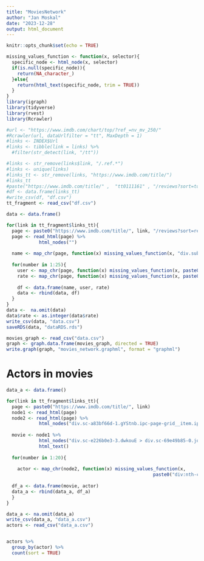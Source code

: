 ```yaml
---
title: "MoviesNetwork"
author: "Jan Moskal"
date: "2023-12-28"
output: html_document
---
```


```r
knitr::opts_chunk$set(echo = TRUE)
```

```r
missing_values_function <- function(x, selector){
  specific_node <- html_node(x, selector)
  if(is.null(specific_node)){
    return(NA_character_)
  }else{
    return(html_text(specific_node, trim = TRUE))
  }
}
library(igraph)
library(tidyverse)
library(rvest)
library(Rcrawler)
```

```r
#url <- "https://www.imdb.com/chart/top/?ref_=nv_mv_250/"
#Rcrawler(url, dataUrlfilter = "tt", MaxDepth = 1)
#links <- INDEX$Url
#links <- tibble(link = links) %>%
  #filter(str_detect(link, "/tt"))
```

```r
#links <- str_remove(links$link, "/.ref.*")
#links <- unique(links)
#links_tt <- str_remove(links, "https://www.imdb.com/title/")
#links_tt
#paste("https://www.imdb.com/title/" ,  "tt0111161" , "/reviews?sort=totalVotes&dir=desc&ratingFilter=0", sep = "")
#df <- data.frame(links_tt)
#write_csv(df, "df.csv")
tt_fragment <- read_csv("df.csv")
```


```r
data <- data.frame()

for(link in tt_fragment$links_tt){
  page <- paste0("https://www.imdb.com/title/", link, "/reviews?sort=reviewVolume&dir=desc&ratingFilter=0")
  page <- read_html(page) %>% 
            html_nodes("")
  
  name <- map_chr(page, function(x) missing_values_function(x, "div.subpage_title_block > div > div > h3 > a"))
  
  for(number in 1:25){
    user <- map_chr(page, function(x) missing_values_function(x, paste0("div.lister > div.lister-list > div:nth-child(", number, ") > div.review-container > div.lister-item-content > div.display-name-date > span.display-name-link > a"))) 
    rate <- map_chr(page, function(x) missing_values_function(x, paste0("div.lister > div.lister-list > div:nth-child(", number, ") > div.review-container > div.lister-item-content > div.ipl-ratings-bar > span > span:nth-child(2)"))) 
                    
    df <- data.frame(name, user, rate)
    data <- rbind(data, df)
  }
}
data <-  na.omit(data)
data$rate <- as.integer(data$rate)
write_csv(data, "data.csv")
saveRDS(data, "dataRDS.rds")
```

```r
movies_graph <- read_csv("data.csv")
graph <- graph.data.frame(movies_graph, directed = TRUE)
write.graph(graph, "movies_network.graphml", format = "graphml")
```



# Actors in movies
```r
data_a <- data.frame()

for(link in tt_fragment$links_tt){
  page <- paste0("https://www.imdb.com/title/", link)
  node1 <- read_html(page)
  node2 <- read_html(page) %>% 
            html_nodes("div.sc-a83bf66d-1.gYStnb.ipc-page-grid__item.ipc-page-grid__item--span-2 > section.ipc-page-section.ipc-page-section--base.sc-bfec09a1-0.jgUBLM.title-cast.title-cast--movie.celwidget > div.ipc-shoveler.ipc-shoveler--base.ipc-shoveler--page0.title-cast__grid > div.ipc-sub-grid.ipc-sub-grid--page-span-2.ipc-sub-grid--wraps-at-above-l.ipc-shoveler__grid")
  
  movie <- node1 %>% 
            html_nodes("div.sc-e226b0e3-3.dwkouE > div.sc-69e49b85-0.jqlHBQ > h1 > span") %>% 
            html_text()
  
  for(number in 1:20){
    
    actor <- map_chr(node2, function(x) missing_values_function(x,
                                                      paste0("div:nth-child(", number, ") > div.sc-bfec09a1-7.gWwKlt > a")))
    
  df_a <- data.frame(movie, actor)
  data_a <- rbind(data_a, df_a)
  }
}

data_a <- na.omit(data_a)
write_csv(data_a, "data_a.csv")
actors <- read_csv("data_a.csv")


actors %>% 
  group_by(actor) %>% 
  count(sort = TRUE)
```



